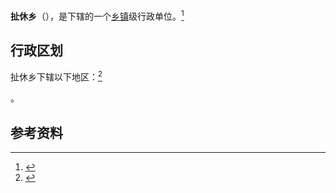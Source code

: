 {{中国乡级行政区|54/23/25/204/000}}

'''扯休乡'''（{{bo|z=བྲག་མཇུག་|w=}}），是{{PRC admin/fullname|54/23/25/204/000|3}}下辖的一个[[乡镇|乡镇]]级行政单位。<ref>{{PRC admin/ref sgc|{{PRC admin/parent|54/23/25/204/000}}}}</ref>

== 行政区划 ==

扯休乡下辖以下地区：<ref>{{PRC admin/ref sgc|54/23/25/204/000}}</ref>

{{PRC admin/children|54/23/25/204/000}}。

== 参考资料 ==

{{reflist}}

{{行政区划小作品}}
{{PRC admin/navcat|54/23/25/204/000}}
